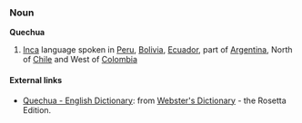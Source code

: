 ===Noun===
'''Quechua'''

# [[Inca]] language spoken in [[Peru]], [[Bolivia]], [[Ecuador]], part of [[Argentina]], North of [[Chile]] and West of [[Colombia]]

==== External links====
*[http://www.websters-online-dictionary.org/definition/Quechua-english/ Quechua - English Dictionary]: from [http://www.websters-online-dictionary.org/ Webster's Dictionary] - the Rosetta Edition.